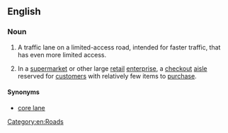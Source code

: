 ==English==

===Noun===
{{en-noun|head=[[express]] [[lane]]}}
{{wikipedia|Express lanes}}
{{wikipedia|Local-express lanes}}

# {{label|en|chiefly|US}} A traffic lane on a limited-access road, intended for faster traffic, that has even more limited access.
# In a [[supermarket]] or other large [[retail]] [[enterprise]], a [[checkout]] [[aisle]] reserved for [[customer]]s with relatively few items to [[purchase]].

====Synonyms====
* {{sense|traffic lane for faster traffic}} [[core lane]]

[[Category:en:Roads]]